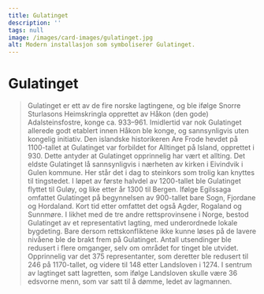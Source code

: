 ```yaml
---
title: Gulatinget
description: ''
tags: null
image: /images/card-images/gulatinget.jpg
alt: Modern installasjon som symboliserer Gulatinget.
---
```



# Gulatinget 

<Blockquote
    quote='«Vi skal holde lagtinget vårt hvert år på riktig gulatingssted på botolvsokaften.»'
    footer='Tingfarebolken, kapittel 1' />
    

<Container stil="initial side">
    Gulatinget er ett av de fire norske lagtingene, og ble ifølge Snorre Sturlasons Heimskringla opprettet av Håkon (den gode) Adalsteinsfostre, konge ca. 933–961. Imidlertid var nok Gulatinget allerede godt etablert innen Håkon ble konge, og sannsynligvis uten kongelig initiativ. Den islandske historikeren Are Frode hevdet på 1100-tallet at Gulatinget var forbildet for Alltinget på Island, opprettet i 930. Dette antyder at Gulatinget opprinnelig har vært et allting. Det eldste Gulatinget lå sannsynligvis i nærheten av kirken i Eivindvik i Gulen kommune. Her står det i dag to steinkors som trolig kan knyttes til tingstedet. I løpet av første halvdel av 1200-tallet ble Gulatinget flyttet til Guløy, og like etter år 1300 til Bergen. Ifølge Egilssaga omfattet Gulatinget på begynnelsen av 900-tallet bare Sogn, Fjordane og Hordaland. Kort tid etter omfattet det også Agder, Rogaland og Sunnmøre. I likhet med de tre andre rettsprovinsene i Norge, bestod Gulatinget av et representativt lagting, med underordnede lokale bygdeting. Bare dersom rettskonfliktene ikke kunne løses på de lavere nivåene ble de brakt frem på Gulatinget. Antall utsendinger ble redusert i flere omganger, selv om området for tinget ble utvidet. Opprinnelig var det 375 representanter, som deretter ble redusert til 246 på 1170-tallet, og videre til 148 etter Landsloven i 1274. I sentrum av lagtinget satt lagretten, som ifølge Landsloven skulle være 36 edsvorne menn, som var satt til å dømme, ledet av lagmannen.
</Container>

<Figure
    image="/images/tingfarebolken/Lagabøters ting.jpg"
    title="Kart over tingstedene og -distriktene. Laget av Peder Gammeltoft, 2024."
    alt="Kart over tingstedene og -distriktene."
>
</Figure>

